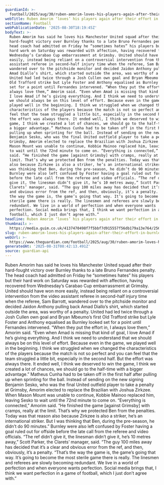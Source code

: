 ```yaml
---
guardianId: >-
  football/2025/aug/30/ruben-amorim-loves-his-players-again-after-their-effort-in-burnley-win
webTitle: Ruben Amorim ‘loves’ his players again after their effort in Burnley win
sectionName: Football
webPublicationDate: '2025-08-30T18:19:45Z'
bodyText: >-
  Ruben Amorim has said he loves his Manchester United squad after their
  hard-fought victory over Burnley thanks to a late Bruno Fernandes penalty. The
  head coach had admitted on Friday he “sometimes hates” his players but their
  hard work on Saturday was rewarded with affection, having recovered from
  Wednesday’s Carabao Cup embarrassment at Grimsby. United should have won more
  easily, instead being reliant on a controversial intervention from the video
  assistant referee in second-half injury time when the referee, Sam Barrott,
  wandered over to the pitchside monitor and decided Jaidon Anthony pulling back
  Amad Diallo’s shirt, which started outside the area, was worthy of a penalty.
  United had led twice through a Josh Cullen own goal and Bryan Mbeumo’s first
  Old Trafford strike but Lyle Foster and Anthony equalised as Burnley looked
  set for a point until Fernandes intervened. “When they put the effort in, I
  always love them,” Amorim said. “Even when Amad is missing that kind of goal,
  I love Amad if he’s giving everything. And I think we need to understand that
  we should always be on this level of effort. Because even in the game, we
  played well in the beginning. I think we struggled when we changed the
  characteristics of the players because the match is not so perfect and you can
  feel that the team struggled a little bit, especially in the second half. But
  the effort was always there. It ended well, I think we deserved to win the
  game, I think we created a lot of chances, we should go to the half-time with
  a bigger advantage.” Matheus Cunha had to be taken off in the first half after
  pulling up when sprinting for the ball. Instead of sending on the new signing
  Benjamin Sesko, who was the final United outfield player to take a penalty at
  Grimsby, Amorim elected to replace the Brazilian with Joshua Zirkzee. When
  Mason Mount was unable to continue, Kobbie Mainoo replaced him, leaving Sesko
  to wait until the 72nd minute to come on. “Everything is connected,” Amorim
  said. “He finished the game [against Grimsby] with cramps, really at the
  limit. That’s why we protected Ben from the penalties. Today was that reason
  also because Zirkzee is also a striker, he’s an international striker. But I
  was thinking that Ben, during the pre-season, he didn’t do 90 minutes.”
  Burnley were also left confused by Foster having a goal ruled out for offside
  before the late call from the referee and video officials. “The ref didn’t
  give it, the linesman didn’t give it, he’s 10 metres away,” Scott Parker, the
  Clarets’ manager, said. “The guy 100 miles away has decided that it’s a clear
  and obvious error from the ref, and then, obviously, it’s a penalty. “That’s
  the way the game is, the game’s going that way. It’s going to become the most
  sterile game there is really. The linesmen and referees are slowly becoming
  redundant. We live in a world of perfection and when everyone wants
  perfection. Social media brings that, I think we want perfection in a game of
  football, which I just don’t agree with.”
headline: Ruben Amorim ‘loves’ his players again after their effort in Burnley win
thumbnail: >-
  https://media.guim.co.uk/4137470498f7f5bbf7d915557f56db179a13e764/256_0_3336_2668/500.jpg
slug: ruben-amorim-loves-his-players-again-after-their-effort-in-burnley-win
webUrl: >-
  https://www.theguardian.com/football/2025/aug/30/ruben-amorim-loves-his-players-again-after-their-effort-in-burnley-win
generatedAt: '2025-08-31T08:42:13.491Z'
source: guardian-api
---
```

Ruben Amorim has said he loves his Manchester United squad after their hard-fought victory over Burnley thanks to a late Bruno Fernandes penalty. The head coach had admitted on Friday he “sometimes hates” his players but their hard work on Saturday was rewarded with affection, having recovered from Wednesday’s Carabao Cup embarrassment at Grimsby. United should have won more easily, instead being reliant on a controversial intervention from the video assistant referee in second-half injury time when the referee, Sam Barrott, wandered over to the pitchside monitor and decided Jaidon Anthony pulling back Amad Diallo’s shirt, which started outside the area, was worthy of a penalty. United had led twice through a Josh Cullen own goal and Bryan Mbeumo’s first Old Trafford strike but Lyle Foster and Anthony equalised as Burnley looked set for a point until Fernandes intervened. “When they put the effort in, I always love them,” Amorim said. “Even when Amad is missing that kind of goal, I love Amad if he’s giving everything. And I think we need to understand that we should always be on this level of effort. Because even in the game, we played well in the beginning. I think we struggled when we changed the characteristics of the players because the match is not so perfect and you can feel that the team struggled a little bit, especially in the second half. But the effort was always there. It ended well, I think we deserved to win the game, I think we created a lot of chances, we should go to the half-time with a bigger advantage.” Matheus Cunha had to be taken off in the first half after pulling up when sprinting for the ball. Instead of sending on the new signing Benjamin Sesko, who was the final United outfield player to take a penalty at Grimsby, Amorim elected to replace the Brazilian with Joshua Zirkzee. When Mason Mount was unable to continue, Kobbie Mainoo replaced him, leaving Sesko to wait until the 72nd minute to come on. “Everything is connected,” Amorim said. “He finished the game [against Grimsby] with cramps, really at the limit. That’s why we protected Ben from the penalties. Today was that reason also because Zirkzee is also a striker, he’s an international striker. But I was thinking that Ben, during the pre-season, he didn’t do 90 minutes.” Burnley were also left confused by Foster having a goal ruled out for offside before the late call from the referee and video officials. “The ref didn’t give it, the linesman didn’t give it, he’s 10 metres away,” Scott Parker, the Clarets’ manager, said. “The guy 100 miles away has decided that it’s a clear and obvious error from the ref, and then, obviously, it’s a penalty. “That’s the way the game is, the game’s going that way. It’s going to become the most sterile game there is really. The linesmen and referees are slowly becoming redundant. We live in a world of perfection and when everyone wants perfection. Social media brings that, I think we want perfection in a game of football, which I just don’t agree with.”
